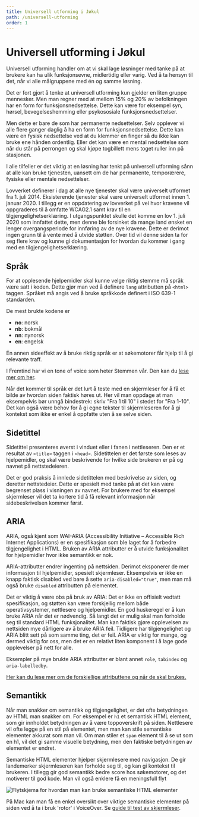 ```yaml
---
title: Universell utforming i Jøkul
path: /universell-utforming
order: 1
---
```


# Universell utforming i Jøkul

<Ingress>
    Universell utforming handler om at vi skal lage løsninger med tanke på at brukere kan ha ulik funksjonsevne,
    midlertidig eller varig. Ved å ta hensyn til det, når vi alle målgruppene med én og samme løsning.
</Ingress>

Det er fort gjort å tenke at universell utforming kun gjelder en liten gruppe mennesker. Men man regner med at mellom 15% og 20% av befolkningen har en form for funksjonsnedsettelse. Dette kan være for eksempel syn, hørsel, bevegelseshemming eller psykososiale funksjonsnedsettelser.

Men dette er bare de som har permanente nedsettelser. Selv opplever vi alle flere ganger daglig å ha en form for funksjonsnedsettelse. Dette kan være en fysisk nedsettelse ved at du klemmer en finger så du ikke kan bruke ene hånden ordentlig. Eller det kan være en mental nedsettelse som når du står på perrongen og skal kjøpe togbillett mens toget ruller inn på stasjonen.

I alle tilfeller er det viktig at en løsning har tenkt på universell utforming sånn at alle kan bruke tjenesten, uansett om de har permanente, temporærere, fysiske eller mentale nedsettelser.

Lovverket definerer i dag at alle nye tjenester skal være universelt utformet fra 1. juli 2014. Eksisterende tjenester skal være universelt utformet innen 1. januar 2020. I tillegg er en oppdatering av lovverket på vei hvor kravene vil oppgraderes til å omfatte WCAG2.1 samt krav til en tilgjengelighetserklæring.
I utgangspunktet skulle det komme en lov 1. juli 2020 som innfattet dette, men denne ble forsinket da mange land ønsket en lenger overgangsperiode for innføring av de nye kravene. Dette er derimot ingen grunn til å vente med å utvide støtten. Over tid vil denne siden ta for seg flere krav og kunne gi dokumentasjon for hvordan du kommer i gang med en tilgjengelighetserklæring.

## Språk

For at opplesende hjelpemidler skal kunne velge riktig stemme må språk være satt i koden. Dette gjør man ved å definere `lang` attributten på `<html>` taggen. Språket må angis ved å bruke språkkode definert i ISO 639-1 standarden.

De mest brukte kodene er

-   **no**: norsk
-   **nb**: bokmål
-   **nn**: nynorsk
-   **en**: engelsk

En annen sideeffekt av å bruke riktig språk er at søkemotorer får hjelp til å gi relevante traff.

I Fremtind har vi en tone of voice som heter Stemmen vår. Den kan du [lese mer om her](/profil/stilogtone).

Når det kommer til språk er det lurt å teste med en skjermleser for å få et bilde av hvordan siden faktisk høres ut. Her vil man oppdage at man eksempelvis bør unngå bindestrek: skriv "Fra 1 til 10" i stedet for "Fra 1-10". Det kan også være behov for å gi egne tekster til skjermleseren for å gi kontekst som ikke er enkel å oppfatte uten å se selve siden.

## Sidetittel

Sidetittel presenteres øverst i vinduet eller i fanen i nettleseren. Den er et resultat av `<title>` taggen i `<head>`. Sidetittelen er det første som leses av hjelpemidler, og skal være beskrivende for hvilke side brukeren er på og navnet på nettstedeieren.

Det er god praksis å innlede sidetittelen med beskrivelse av siden, og deretter nettstedeier. Dette er spesielt med tanke på at det kan være begrenset plass i visningen av navnet. For brukere med for eksempel skjermleser vil det ta kortere tid å få relevant informasjon når sidebeskrivelsen kommer først.

## ARIA

ARIA, også kjent som WAI-ARIA (Accessibility Initiative – Accessible Rich Internet Applications) er en spesifikasjon som ble laget for å forbedre tilgjengelighet i HTML. Bruken av ARIA attributter er å utvide funksjonalitet for hjelpemidler hvor ikke semantikk er nok.

ARIA-attributter endrer ingenting på nettsiden. Derimot eksponerer de mer informasjon til hjelpemidler, spesielt skjermleser. Eksempelvis er ikke en knapp faktisk disabled ved bare å sette `aria-disabled="true"`, men man må også bruke `disabled` attributten på elementet.

Det er viktig å være obs på bruk av ARIA: Det er ikke en offisielt vedtatt spesifikasjon, og støtten kan være forskjellig mellom både operativsystemer, nettlesere og hjelpemidler. En god huskeregel er å kun bruke ARIA når det er nødvendig. Så langt det er mulig skal man forholde seg til standard HTML funksjonalitet. Man kan faktisk gjøre opplevelsen av nettsiden mye dårligere av å bruke ARIA feil. Tidligere har tilgjengelighet og ARIA blitt sett på som samme ting, det er feil. ARIA er viktig for mange, og dermed viktig for oss, men det er en relativt liten komponent i å lage gode opplevelser på nett for alle.

Eksempler på mye brukte ARIA attributter er blant annet `role`, `tabindex` og `aria-labelledby`.

[Her kan du lese mer om de forskjellige attributtene og når de skal brukes.](https://www.w3.org/TR/wai-aria-1.1/#state_prop_def)

## Semantikk

Når man snakker om semantikk og tilgjengelighet, er det ofte betydningen av HTML man snakker om. For eksempel er `h1` et semantisk HTML element, som gir innholdet betydningen av å være toppoverskrift på siden. Nettlesere vil ofte legge på en stil på elementet, men man kan stile semantiske elementer akkurat som man vil. Om man stiler et `span` element til å se ut som en h1, vil det gi samme visuelle betydning, men den faktiske betydningen av elementet er endret.

Semantiske HTML elementer hjelper skjermlesere med navigasjon. De gir landemerker skjermleseren kan forholde seg til, og kan gi kontekst til brukeren. I tillegg gir god semantikk bedre score hos søkemotorer, og det motiverer til god kode. Man vil også enklere få en meningsfull flyt

![Flytskjema for hvordan man kan bruke semantiske HTML elementer](http://html5doctor.com/downloads/h5d-sectioning-flowchart.png)

På Mac kan man få en enkel oversikt over viktige semantiske elementer på siden ved å ta i bruk 'rotor' i VoiceOver. Se [guide til test av skjermleser](/universell-utforming/skjermleser).
